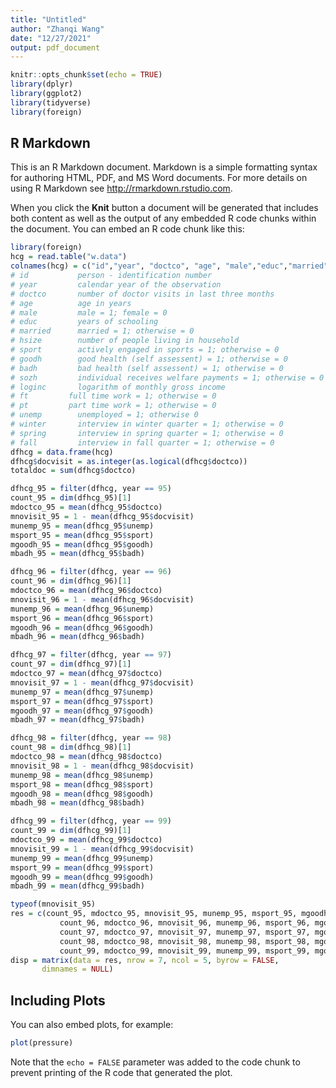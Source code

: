 ```yaml
---
title: "Untitled"
author: "Zhanqi Wang"
date: "12/27/2021"
output: pdf_document
---
```


```r
knitr::opts_chunk$set(echo = TRUE)
library(dplyr)
library(ggplot2)
library(tidyverse)
library(foreign)
```

## R Markdown

This is an R Markdown document. Markdown is a simple formatting syntax for authoring HTML, PDF, and MS Word documents. For more details on using R Markdown see <http://rmarkdown.rstudio.com>.

When you click the **Knit** button a document will be generated that includes both content as well as the output of any embedded R code chunks within the document. You can embed an R code chunk like this:

```r
library(foreign)
hcg = read.table("w.data")
colnames(hcg) = c("id","year", "doctco", "age", "male","educ","married","hsize", "sport", "goodh", "badh", "sozh", "loginc", "ft", "pt", "unemp", "winter", "spring", "fall")
# id           person - identification number
# year         calendar year of the observation
# doctco       number of doctor visits in last three months
# age          age in years
# male         male = 1; female = 0
# educ         years of schooling
# married      married = 1; otherwise = 0
# hsize        number of people living in household
# sport        actively engaged in sports = 1; otherwise = 0
# goodh        good health (self assessent) = 1; otherwise = 0
# badh         bad health (self assessent) = 1; otherwise = 0
# sozh         individual receives welfare payments = 1; otherwise = 0
# loginc       logarithm of monthly gross income
# ft	     full time work = 1; otherwise = 0
# pt	     part time work = 1; otherwise = 0
# unemp        unemployed = 1; otherwise 0
# winter       interview in winter quarter = 1; otherwise = 0
# spring       interview in spring quarter = 1; otherwise = 0
# fall         interview in fall quarter = 1; otherwise = 0
dfhcg = data.frame(hcg)
dfhcg$docvisit = as.integer(as.logical(dfhcg$doctco))
totaldoc = sum(dfhcg$doctco)

dfhcg_95 = filter(dfhcg, year == 95)
count_95 = dim(dfhcg_95)[1]
mdoctco_95 = mean(dfhcg_95$doctco)
mnovisit_95 = 1 - mean(dfhcg_95$docvisit)
munemp_95 = mean(dfhcg_95$unemp)
msport_95 = mean(dfhcg_95$sport)
mgoodh_95 = mean(dfhcg_95$goodh)
mbadh_95 = mean(dfhcg_95$badh)

dfhcg_96 = filter(dfhcg, year == 96)
count_96 = dim(dfhcg_96)[1]
mdoctco_96 = mean(dfhcg_96$doctco)
mnovisit_96 = 1 - mean(dfhcg_96$docvisit)
munemp_96 = mean(dfhcg_96$unemp)
msport_96 = mean(dfhcg_96$sport)
mgoodh_96 = mean(dfhcg_96$goodh)
mbadh_96 = mean(dfhcg_96$badh)

dfhcg_97 = filter(dfhcg, year == 97)
count_97 = dim(dfhcg_97)[1]
mdoctco_97 = mean(dfhcg_97$doctco)
mnovisit_97 = 1 - mean(dfhcg_97$docvisit)
munemp_97 = mean(dfhcg_97$unemp)
msport_97 = mean(dfhcg_97$sport)
mgoodh_97 = mean(dfhcg_97$goodh)
mbadh_97 = mean(dfhcg_97$badh)

dfhcg_98 = filter(dfhcg, year == 98)
count_98 = dim(dfhcg_98)[1]
mdoctco_98 = mean(dfhcg_98$doctco)
mnovisit_98 = 1 - mean(dfhcg_98$docvisit)
munemp_98 = mean(dfhcg_98$unemp)
msport_98 = mean(dfhcg_98$sport)
mgoodh_98 = mean(dfhcg_98$goodh)
mbadh_98 = mean(dfhcg_98$badh)

dfhcg_99 = filter(dfhcg, year == 99)
count_99 = dim(dfhcg_99)[1]
mdoctco_99 = mean(dfhcg_99$doctco)
mnovisit_99 = 1 - mean(dfhcg_99$docvisit)
munemp_99 = mean(dfhcg_99$unemp)
msport_99 = mean(dfhcg_99$sport)
mgoodh_99 = mean(dfhcg_99$goodh)
mbadh_99 = mean(dfhcg_99$badh)

typeof(mnovisit_95)
res = c(count_95, mdoctco_95, mnovisit_95, munemp_95, msport_95, mgoodh_95 ,mbadh_95,
           count_96, mdoctco_96, mnovisit_96, munemp_96, msport_96, mgoodh_96,mbadh_96,
           count_97, mdoctco_97, mnovisit_97, munemp_97, msport_97, mgoodh_97,mbadh_97,
           count_98, mdoctco_98, mnovisit_98, munemp_98, msport_98, mgoodh_98,mbadh_98,
           count_99, mdoctco_99, mnovisit_99, munemp_99, msport_99, mgoodh_99,mbadh_99)
disp = matrix(data = res, nrow = 7, ncol = 5, byrow = FALSE,
       dimnames = NULL)
```


## Including Plots

You can also embed plots, for example:

```r
plot(pressure)
```

Note that the `echo = FALSE` parameter was added to the code chunk to prevent printing of the R code that generated the plot.
